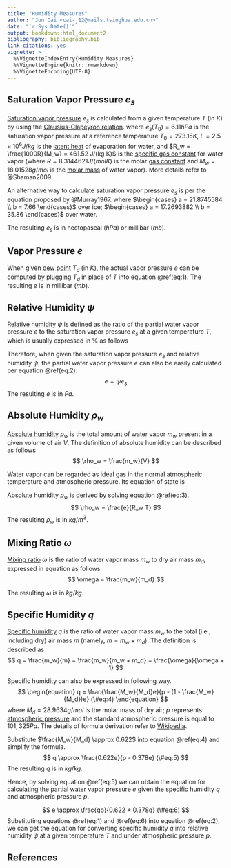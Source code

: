 ```yaml
---
title: "Humidity Measures"
author: "Jun Cai <cai-j12@mails.tsinghua.edu.cn>"
date: "`r Sys.Date()`"
output: bookdown::html_document2
bibliography: bibliography.bib
link-citations: yes
vignette: >
  %\VignetteIndexEntry{Humidity Measures}
  %\VignetteEngine{knitr::rmarkdown}
  %\VignetteEncoding{UTF-8}
---
```


## Saturation Vapor Pressure $e_s$ {-}

[Saturation vapor pressure](http://glossary.ametsoc.org/wiki/Saturation_vapor_pressure) $e_s$ is calculated from a given temperature $T$ (in $K$) by using the [Clausius-Clapeyron relation](http://en.wikipedia.org/wiki/Clausius%E2%80%93Clapeyron_relation).
\begin{equation}
  e_s(T) = e_s(T_0)\times \exp \left(\frac{L}{R_w}\left(\frac{1}{T_0} - \frac{1}{T}\right)\right)
  (\#eq:1)
\end{equation}
where $e_s(T_0) = 6.11 hPa$ is the saturation vapor pressure at a reference temperature $T_0 = 273.15 K$, $L = 2.5 \times 10^6 J/kg$ is the [latent heat](http://en.wikipedia.org/wiki/Latent_heat) of evaporation for water, and $R_w = \frac{1000R}{M_w} = 461.52 J/(kg K)$ is the [specific gas constant](http://en.wikipedia.org/wiki/Gas_constant#Specific_gas_constant) for water vapor (where $R = 8.3144621 J / (mol K)$ is the molar [gas constant](http://en.wikipedia.org/wiki/Gas_constant) and $M_w = 18.01528 g/mol$ is the [molar mass](http://en.wikipedia.org/wiki/Molar_mass) of water vapor). More details refer to @Shaman2009.

An alternative way to calculate saturation vapor pressure $e_s$ is per the equation proposed by @Murray1967.
\begin{equation}
  e_s = 6.1078\exp{\left[\frac{a(T - 273.16)}{T - b}\right]}
\end{equation}
where $\begin{cases} a = 21.8745584 \\ b = 7.66 \end{cases}$ over ice; $\begin{cases} a = 17.2693882 \\ b = 35.86 \end{cases}$ over water. 

The resulting $e_s$ is in hectopascal ($hPa$) or millibar ($mb$).

## Vapor Pressure $e$ {-}

When given [dew point](https://en.wikipedia.org/wiki/Dew_point) $T_d$ (in $K$), the actual vapor pressure $e$ can be computed by plugging $T_d$ in place of $T$ into equation \@ref(eq:1). The resulting $e$ is in millibar ($mb$).

## Relative Humidity $\psi$ {-}

[Relative humidity](http://en.wikipedia.org/wiki/Humidity#Relative_humidity) $\psi$ is defined as the ratio of the partial water vapor pressure $e$ to the saturation vapor pressure $e_s$ at a given temperature $T$, which is usually expressed in $\%$ as follows
\begin{equation}
  \psi = \frac{e}{e_s}\times 100
  (\#eq:2)
\end{equation}

Therefore, when given the saturation vapor pressure $e_s$ and relative humidity $\psi$, the partial water vapor pressure $e$ can also be easily calculated  per equation \@ref(eq:2).
$$
  e = \psi e_s
$$
The resulting $e$ is in $Pa$.

## Absolute Humidity $\rho_w$ {-}

[Absolute humidity](http://en.wikipedia.org/wiki/Humidity#Absolute_humidity) $\rho_w$ is the total amount of water vapor $m_w$ present in a given volume of air $V$. The definition of absolute humidity can be described as follows
$$
  \rho_w = \frac{m_w}{V}
$$

Water vapor can be regarded as ideal gas in the normal atmospheric temperature and atmospheric pressure. Its equation of state is
\begin{equation}
  e = \rho_w R_w T
  (\#eq:3)
\end{equation}

Absolute humidity $\rho_w$ is derived by solving equation \@ref(eq:3).
$$
  \rho_w = \frac{e}{R_w T}
$$
The resulting $\rho_w$ is in $kg/m^3$.

## Mixing Ratio $\omega$ {-}

[Mixing ratio](http://www.conservationphysics.org/teabag/ah_mr.php) $\omega$ is the ratio of water vapor mass $m_w$ to dry air mass $m_d$, expressed in equation as follows
$$
  \omega = \frac{m_w}{m_d}
$$

The resulting $\omega$ is in $kg/kg$.

## Specific Humidity $q$ {-}

[Specific humidity](http://en.wikipedia.org/wiki/Humidity#Specific_humidity) $q$ is the ratio of water vapor mass $m_w$ to the total (i.e., including dry) air mass $m$ (namely, $m = m_w + m_d$). The definition is described as
$$
  q = \frac{m_w}{m} = \frac{m_w}{m_w + m_d} = \frac{\omega}{\omega + 1}
$$

Specific humidity can also be expressed in following way.
$$
\begin{equation}
  q = \frac{\frac{M_w}{M_d}e}{p - (1 - \frac{M_w}{M_d})e}
  (\#eq:4)
\end{equation}
$$
where $M_d = 28.9634 g/mol$ is the molar mass of dry air; $p$ represents [atmospheric pressure](http://en.wikipedia.org/wiki/Atmospheric_pressure) and the standard atmospheric pressure is equal to $101,325 Pa$. The details of formula derivation refer to [Wikipedia](http://zh.wikipedia.org/wiki/%E6%B9%BF%E5%BA%A6#.E6.AF.94.E6.BA.BC).

Substitute $\frac{M_w}{M_d} \approx 0.622$ into equation \@ref(eq:4) and simplify the formula.
$$
  q \approx \frac{0.622e}{p - 0.378e}
  (\#eq:5)
$$
The resulting $q$ is in $kg/kg$.

Hence, by solving equation \@ref(eq:5) we can obtain the equation for calculating the partial water vapor pressure $e$ given the specific humidity $q$ and atmospheric pressure $p$.

$$
  e \approx \frac{qp}{0.622 + 0.378q}
  (\#eq:6)
$$
Substituting equations \@ref(eq:1) and \@ref(eq:6) into equation \@ref(eq:2), we can get the equation for converting specific humidity $q$ into relative humidity $\psi$ at a given temperature $T$ and under atmospheric pressure $p$.

## References
